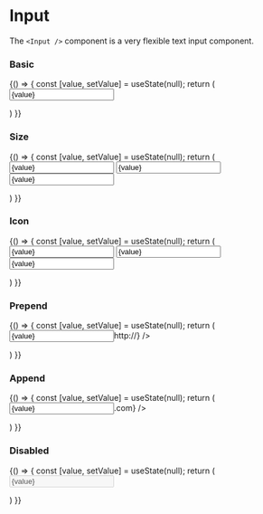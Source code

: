 
<Meta title="Components/Forms/Input" component={Input} />

# Input

The `<Input />` component is a very flexible text input component.

<Props of={Input} />

### Basic
<Preview>
    <Story name="basic" >
        {() => {
            const [value, setValue] = useState(null);
            return (
                <Form>
                    <FormItem>
                        <Input value={value} onChange={setValue} placeholder="Basic input" />
                    </FormItem>
                </Form>
            )
        }}
    </Story>
</Preview>


### Size
<Preview>
    <Story name="size" >
        {() => {
            const [value, setValue] = useState(null);
            return (
                <Form>
                    <FormItem>
                        <Input size="small" value={value} onChange={setValue} placeholder="Small input" />
                    </FormItem>
                    <FormItem>
                        <Input value={value} onChange={setValue} placeholder="Regular input" />
                    </FormItem>
                    <FormItem>
                        <Input size="big" value={value} onChange={setValue} placeholder="Big input" />
                    </FormItem>
                </Form>
            )
        }}
    </Story>
</Preview>


### Icon
<Preview>
    <Story name="icon" >
        {() => {
            const [value, setValue] = useState(null);
            return (
                <Form>
                    <FormItem>
                        <Input size="small" icon="link" value={value} onChange={setValue} placeholder="Big input with icon" />
                    </FormItem>
                    <FormItem>
                        <Input icon="link" value={value} onChange={setValue} placeholder="Big input with icon" />
                    </FormItem>
                    <FormItem>
                        <Input size="big" icon="link" value={value} onChange={setValue} placeholder="Big input with icon" />
                    </FormItem>
                </Form>
            )
        }}
    </Story>
</Preview>


### Prepend
<Preview>
    <Story name="prepend" >
        {() => {
            const [value, setValue] = useState(null);
            return (
                <Form>
                    <FormItem>
                        <Input
                            value={value}
                            onChange={setValue}
                            placeholder="Input with prepend"
                            prepend={<Text color="base60">http://</Text>}
                        />
                    </FormItem>
                </Form>
            )
        }}
    </Story>
</Preview>


### Append
<Preview>
    <Story name="append" >
        {() => {
            const [value, setValue] = useState(null);
            return (
                <Form>
                    <FormItem>
                        <Input
                            value={value}
                            onChange={setValue}
                            placeholder="Input with append"
                            append={<Text color="base60">.com</Text>}
                        />
                    </FormItem>
                </Form>
            )
        }}
    </Story>
</Preview>


### Disabled
<Preview>
    <Story name="disabled" >
        {() => {
            const [value, setValue] = useState(null);
            return (
                <Form>
                    <FormItem>
                        <Input value={value} onChange={setValue} placeholder="Disabled input" disabled />
                    </FormItem>
                </Form>
            )
        }}
    </Story>
</Preview>

